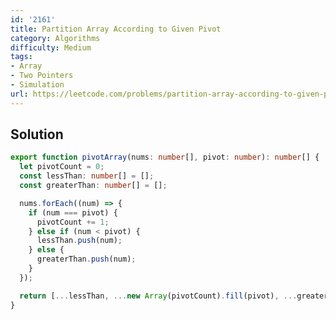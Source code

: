 ```yaml
---
id: '2161'
title: Partition Array According to Given Pivot
category: Algorithms
difficulty: Medium
tags:
- Array
- Two Pointers
- Simulation
url: https://leetcode.com/problems/partition-array-according-to-given-pivot
---
```


## Solution

```typescript filename="solution.ts" copy
export function pivotArray(nums: number[], pivot: number): number[] {
  let pivotCount = 0;
  const lessThan: number[] = [];
  const greaterThan: number[] = [];

  nums.forEach((num) => {
    if (num === pivot) {
      pivotCount += 1;
    } else if (num < pivot) {
      lessThan.push(num);
    } else {
      greaterThan.push(num);
    }
  });

  return [...lessThan, ...new Array(pivotCount).fill(pivot), ...greaterThan];
}
```

